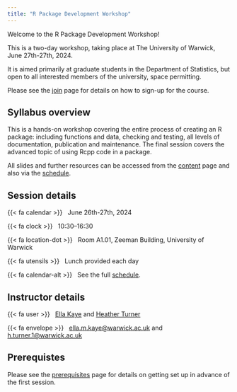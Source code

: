 ```yaml
---
title: "R Package Development Workshop"
---
```


Welcome to the R Package Development Workshop!

This is a two-day workshop, taking place at The University of Warwick, June 27th-27th, 2024.

It is aimed primarily at graduate students in the Department of Statistics, but open to all interested members of the university, space permitting. 

Please see the [join](join.qmd) page for details on how to sign-up for the course.

## Syllabus overview

This is a hands-on workshop covering the entire process of creating an R package: including functions and data, checking and testing, all levels of documentation, publication and maintenance. The final session covers the advanced topic of using Rcpp code in a package.

All slides and further resources can be accessed from the [content](content.qmd) page and also via the [schedule](schedule.qmd). 

## Session details

{{< fa calendar >}} &nbsp; June 26th-27th, 2024

{{< fa clock >}} &nbsp; 10:30--16:30

{{< fa location-dot >}} &nbsp; Room A1.01, Zeeman Building, University of Warwick

{{< fa utensils >}} &nbsp; Lunch provided each day

{{< fa calendar-alt >}} &nbsp; See the full [schedule](schedule.qmd).

## Instructor details

{{< fa user >}} &nbsp; [Ella Kaye](https://warwick.ac.uk/ellakaye) and [Heather Turner](https://warwick.ac.uk/heatherturner)

{{< fa envelope >}} &nbsp; [ella.m.kaye@warwick.ac.uk](mailto:ella.m.kaye@warwick.ac.uk) and [h.turner.1@warwick.ac.uk](mailto:h.turner.1@warwick.ac.uk)

## Prerequistes

Please see the [prerequisites](prerequisites.qmd) page for details on getting set up in advance of the first session.
